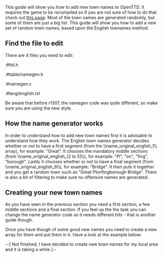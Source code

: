 This guide will show you how to add new town names to OpenTTD. It requires the game to be recompiled so if you are not sure of how to do that check out [[en/Development/Main Page#coding-tools|this page]]. Most of the town names are generated randomly, but some of them are just a big list. This guide will show you how to add a new set of random town names, based upon the English townames method.

==Find the file to edit==

There are 4 files you need to edit:
:#ttd.h
:#table/namegen.h
:#namegen.c
:#lang/english.txt

Be aware that before r1307, the namegen code was quite different, so make sure you are using the new style.

==How the name generator works==
In order to understand how to add new town names first it is advisable to understand how they work. The English town names generator decides whether or not to have a first segment (from the \\name_original_english_1\\ array), for example: "Great". It chooses the mandatory middle sections (from \\name_original_english_[2 to 5]\\), for example: "Pl", "on", "fing", "borough". Lastly it chooses whether or not to have a final segment (from \\name_original_english_6\\), for example: "Bridge". It then puts it together and you get a random town such as "Great Plonfingborough Bridge". There is also a bit of filtering to make sure no offensive names are generated.

==Creating your new town names==
As you have seen in the previous section you need a first section, a few middle sections and a final section. If you feel up the the task you can change the name generator code so it needs different bits - that is another guide though.

Once you have though of some good new names you need to create a new array for them and put them in it. Have a look at the example below:

--[ Not finished, I have decided to create new town names for my local area and it is taking a while ]--